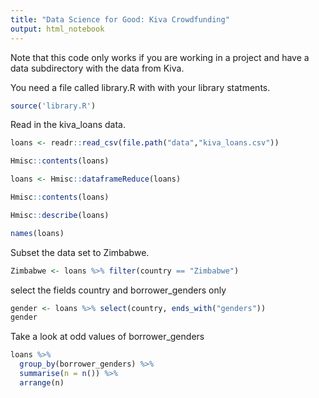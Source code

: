 ```yaml
---
title: "Data Science for Good: Kiva Crowdfunding"
output: html_notebook
---
```


Note that this code only works if you are working in a project and have a 
data subdirectory with the data from Kiva.

You need a file called library.R with with your library statments.
```r
source('library.R')
```

Read in the kiva_loans data.

```r
loans <- readr::read_csv(file.path("data","kiva_loans.csv"))
```

```r
Hmisc::contents(loans)
```

```r
loans <- Hmisc::dataframeReduce(loans)
```

```r
Hmisc::contents(loans)
```

```r
Hmisc::describe(loans)
```
```r
names(loans)
```
Subset the data set to Zimbabwe.
```r
Zimbabwe <- loans %>% filter(country == "Zimbabwe")
```

select the fields country and borrower_genders only
```r
gender <- loans %>% select(country, ends_with("genders"))
gender
```

Take a look at odd values of borrower_genders
```r
loans %>% 
  group_by(borrower_genders) %>% 
  summarise(n = n()) %>% 
  arrange(n)
```





